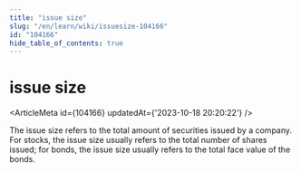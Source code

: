 ```yaml
---
title: "issue size"
slug: "/en/learn/wiki/issuesize-104166"
id: "104166"
hide_table_of_contents: true
---
```



# issue size

<ArticleMeta id={104166} updatedAt={'2023-10-18 20:20:22'} />
<div className='border-solid border-b border-t-0 my-4 border-[var(--ifm-color-gray-300)]' />

The issue size refers to the total amount of securities issued by a company. For stocks, the issue size usually refers to the total number of shares issued; for bonds, the issue size usually refers to the total face value of the bonds.
